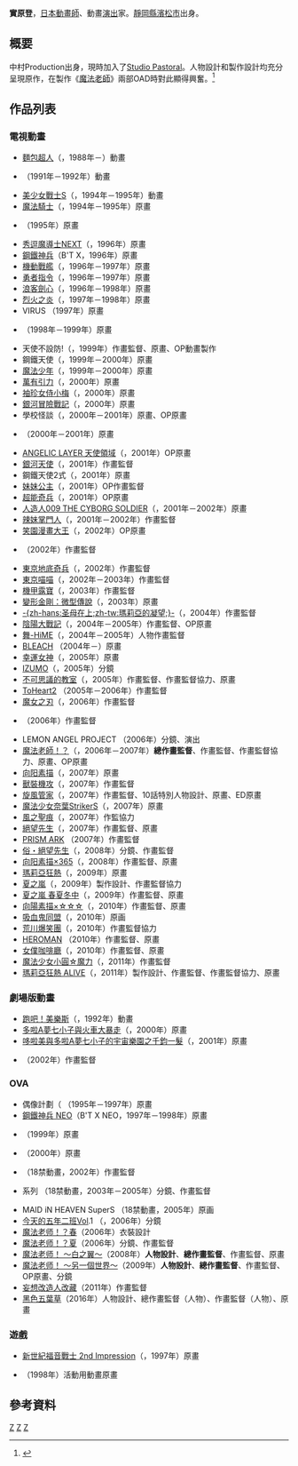 {{noteTA|G1=Anime}}
{{Japanese|japanese=実原 登|kana=じつはら のぼる|romaji=Zhitsuhara Noboru}}

'''實原登'''{{bd|||}}，[[日本|日本]][[動畫師|動畫師]]、動畫[[演出|演出]]家。[[靜岡縣|靜岡縣]][[濱松市|濱松市]]出身。

== 概要 ==
中村Production出身，現時加入了[[Studio_Pastoral|Studio Pastoral]]。人物設計和製作設計均充分呈現原作，在製作《[[魔法老師_(動畫)|魔法老師]]》兩部OAD時對此顯得興奮。<ref>{{Cite web |url=http://negima.kc.kodansha.co.jp/alaalba/message.html |title=魔法老師 白之翼 ALA ALBA STAFF訊息 |access-date=2011-07-06 |archive-date=2011-07-06 |archive-url=https://web.archive.org/web/20110706102031/http://negima.kc.kodansha.co.jp/alaalba/message.html |dead-url=yes }}</ref>

== 作品列表 ==
=== 電視動畫 ===
* [[麵包超人|麵包超人]]（{{lang|ja|それいけ!アンパンマン}}，1988年－）動畫 
* {{lang|ja|ゲンジ通信あげだま}} （1991年－1992年）動畫 
* [[美少女戰士S|美少女戰士S]]（{{lang|ja|美少女戦士セーラームーンS}}，1994年－1995年）動畫 
* [[魔法騎士|魔法騎士]]（{{lang|ja|魔法騎士レイアース}}，1994年－1995年）原畫 
* {{lang|ja|獣戦士ガルキーバ}} （1995年）原畫 
* [[秀逗魔導士_(動畫)|秀逗魔導士NEXT]]（{{lang|ja|スレイヤーズNEXT}}，1996年）原畫 
* [[鋼鐵神兵|鋼鐵神兵]]（B'T X，1996年）原畫 
* [[機動戰艦|機動戰艦]]（{{lang|ja|機動戦艦ナデシコ}}，1996年－1997年）原畫 
* [[勇者指令|勇者指令]]（{{lang|ja|勇者指令ダグオン}}，1996年－1997年）原畫 
* [[浪客劍心|浪客劍心]]（{{lang|ja|るろうに剣心 -明治剣客浪漫譚-}}，1996年－1998年）原畫 
* [[烈火之炎|烈火之炎]]（{{lang|ja|烈火の炎}}，1997年－1998年）原畫 
* VIRUS （1997年）原畫 
* {{lang|ja|どっきりドクター}} （1998年－1999年）原畫 
* 天使不設防!（{{lang|ja|天使になるもんっ!}}，1999年）作畫監督、原畫、OP動畫製作 
* 鋼鐵天使（{{lang|ja|鋼鉄天使くるみ}}，1999年－2000年）原畫 
* [[魔法少年|魔法少年]]（{{lang|ja|魔術士オーフェン Revenge}}，1999年－2000年）原畫 
* [[萬有引力_(漫畫)|萬有引力]]（{{lang|ja|グラビテーション}}，2000年）原畫 
* [[袖珍女侍小梅|袖珍女侍小梅]]（{{lang|ja|HAND MAID メイ}}，2000年）原畫 
* [[銀河冒險戰記|銀河冒險戰記]]（{{lang|ja|ヴァンドレッド}}，2000年）原畫 
* 學校怪談（{{lang|ja|学校の怪談}}，2000年－2001年）原畫、OP原畫 
* {{lang|ja|無敵王トライゼノン}}（2000年－2001年）原畫 
* [[ANGELIC_LAYER_天使領域|ANGELIC LAYER 天使領域]]（{{lang|ja|機動天使エンジェリックレイヤー}}，2001年）OP原畫 
* [[銀河天使|銀河天使]]（{{lang|ja|ギャラクシーエンジェル}}，2001年）作畫監督 
* 鋼鐵天使2式（{{lang|ja|鋼鉄天使くるみ2式}}，2001年）原畫 
* [[妹妹公主|妹妹公主]]（{{lang|ja|シスター・プリンセス}}，2001年）OP作畫監督 
* [[超能奇兵|超能奇兵]]（{{lang|ja|スクライド}}，2001年）OP原畫 
* [[人造人009|人造人009 THE CYBORG SOLDIER]]（{{lang|ja|サイボーグ009 THE CYBORG SOLDIER}}，2001年－2002年）原畫 
* [[辣妹掌門人|辣妹掌門人]]（{{lang|ja|超GALS!寿蘭}}，2001年－2002年）作畫監督 
* [[笑園漫畫大王|笑園漫畫大王]]（{{lang|ja|あずまんが大王 THE ANIMATION}}，2002年）OP原畫 
* {{lang|ja|ギャラクシーエンジェルZ}}（2002年）作畫監督 
* [[東京地底奇兵|東京地底奇兵]]（{{lang|ja|東京アンダーグラウンド}}，2002年）作畫監督 
* [[東京喵喵|東京喵喵]]（{{lang|ja|東京ミュウミュウ}}，2002年－2003年）作畫監督 
* [[機甲露寶|機甲露寶]]（{{lang|ja|出撃!マシンロボレスキュー}}，2003年）作畫監督 
* [[變形金剛：微型傳說|變形金剛：微型傳說]]（{{lang|ja|超ロボット生命体トランスフォーマー マイクロン伝説}}，2003年）原畫 
* [[瑪莉亞的凝望|-{zh-hans:圣母在上;zh-tw:瑪莉亞的凝望;}-]]（{{lang|ja|マリア様がみてる}}，2004年）作畫監督 
* [[陰陽大戰記|陰陽大戰記]]（{{lang|ja|陰陽大戦記}}，2004年－2005年）作畫監督、OP原畫 
* [[舞-HiME|舞-HiME]]（{{lang|ja|舞-HiME}}，2004年－2005年）人物作畫監督 
* [[BLEACH|BLEACH]] （2004年－）原畫 
* [[幸運女神|幸運女神]]（{{lang|ja|ああっ女神さまっ}}，2005年）原畫 
* [[IZUMO|IZUMO]]（{{lang|ja|IZUMO -猛き剣の閃記-}}，2005年）分鏡 
* [[不可思議的教室|不可思議的教室]]（{{lang|ja|ぱにぽにだっしゅ!}}，2005年）作畫監督、作畫監督協力、原畫 
* [[ToHeart2|ToHeart2]] （2005年－2006年）作畫監督 
* [[魔女之刃_(動畫)|魔女之刃]]（{{lang|ja|ウィッチブレイド}}，2006年）作畫監督 
* {{lang|ja|プレイボール2nd}} （2006年）作畫監督 
* LEMON ANGEL PROJECT （2006年）分鏡、演出 
* [[魔法老師_(動畫)|魔法老師！？]]（{{lang|ja|ネギま!?}}，2006年－2007年）'''總作畫監督'''、作畫監督、作畫監督協力、原畫、OP原畫 
* [[向阳素描|向阳素描]]（{{lang|ja|ひだまりスケッチ}}，2007年）原畫 
* [[獸裝機攻|獸裝機攻]]（{{lang|ja|獣装機攻ダンクーガノヴァ}}，2007年）作畫監督 
* [[旋風管家|旋風管家]]（{{lang|ja|ハヤテのごとく!}}，2007年）作畫監督、10話特別人物設計、原畫、ED原畫 
* [[魔法少女奈葉StrikerS|魔法少女奈葉StrikerS]]（{{lang|ja|魔法少女リリカルなのはStrikerS}}，2007年）原畫 
* [[風之聖痕|風之聖痕]]（{{lang|ja|風のスティグマ}}，2007年）作監協力 
* [[絕望先生|絕望先生]]（{{lang|ja|さよなら絶望先生}}，2007年）作畫監督、原畫 
* [[PRISM_ARK|PRISM ARK]] （2007年）作畫監督 
* [[絕望先生|俗・絕望先生]]（{{lang|ja|俗・さよなら絶望先生}}，2008年）分鏡、作畫監督 
* [[向阳素描|向阳素描×365]]（{{lang|ja|ひだまりスケッチ×365}}，2008年）作畫監督、原畫 
* [[瑪莉亞狂熱|瑪莉亞狂熱]]（{{lang|ja|まりあ†ほりっく}}，2009年）原畫 
* [[夏之嵐|夏之嵐]]（{{lang|ja|夏のあらし!}}，2009年）製作設計、作畫監督協力 
* [[夏之嵐|夏之嵐 春夏冬中]]（{{lang|ja|夏のあらし! 〜春夏冬中〜}}，2009年）作畫監督、原畫 
* [[向陽素描|向陽素描×☆☆☆]]（{{lang|ja|ひだまりスケッチ×☆☆☆}}，2010年）作畫監督、原畫 
* [[吸血鬼同盟|吸血鬼同盟]]（{{lang|ja|ダンス イン ザ ヴァンパイアバンド}}，2010年）原画 
* [[荒川爆笑團|荒川爆笑團]]（{{lang|ja|荒川アンダー ザ ブリッジ}}，2010年）作畫監督協力 
* [[HEROMAN|HEROMAN]] （2010年）作畫監督、原畫 
* [[女僕咖啡廳|女僕咖啡廳]]（{{lang|ja|それでも町は廻っている}}，2010年）作畫監督、原畫 
* [[魔法少女小圓☆魔力|魔法少女小圓☆魔力]]（{{lang|ja|魔法少女まどか☆マギカ}}，2011年）作畫監督 
* [[瑪莉亞狂熱|瑪莉亞狂熱 ALIVE]]（{{lang|ja|まりあ†ほりっく あらいぶ}}，2011年）製作設計、作畫監督、作畫監督協力、原畫

=== 劇場版動畫 ===
* [[跑吧！美樂斯|跑吧！美樂斯]]（{{lang|ja|走れメロス}}，1992年）動畫 
* [[多啦A夢七小子與火車大暴走|多啦A夢七小子與火車大暴走]]（{{lang|ja|ザ☆ドラえもんズ ドキドキ機関車大爆走!}}，2000年）原畫 
* [[哆啦美與多啦A夢七小子的宇宙樂園之千鈞一髮|哆啦美與多啦A夢七小子的宇宙樂園之千鈞一髮]]（{{lang|ja|ドラミ&ドラえもんズ 宇宙ランド危機イッパツ! }}，2001年）原畫 
* {{lang|ja|シックス・エンジェルズ}} （2002年）作畫監督
 
=== OVA ===
* 偶像計劃（{{lang|ja|アイドルプロジェクト}} （1995年－1997年）原畫 
* [[鋼鐵神兵|鋼鐵神兵 NEO]]（B'T X NEO，1997年－1998年）原畫 
* {{lang|ja|フォトン}} （1999年）原畫 
* {{lang|ja|リフレインブルー}} （2000年）原畫 
* {{lang|ja|椿色のプリジオーネ}} （18禁動畫，2002年）作畫監督 
* {{lang|ja|大悪司}}系列 （18禁動畫，2003年－2005年）分鏡、作畫監督 
* MAID iN HEAVEN SuperS （18禁動畫，2005年）原画 
* [[今天的五年二班|今天的五年二班]]Vol.1 （{{lang|ja|今日の5の2 Vol.1}}，2006年）分鏡 
* [[魔法老師_(動畫)|魔法老师！？春]]（2006年）衣裝設計 
* [[魔法老師_(動畫)|魔法老师！？夏]]（2006年）分鏡、作畫監督 
* [[魔法老師_(動畫)|魔法老师！ ～白之翼～]]（2008年）'''人物設計'''、'''總作畫監督'''、作畫監督、原畫 
* [[魔法老師_(動畫)|魔法老师！ ～另一個世界～]]（2009年）'''人物設計'''、'''總作畫監督'''、作畫監督、OP原畫、分鏡 
* [[妄想改造人改藏|妄想改造人改藏]]（2011年）作畫監督
* [[黑色五葉草|黑色五葉草]]（2016年）人物設計、總作畫監督（人物）、作畫監督（人物）、原畫

=== 遊戲 === 
* [[新世紀福音戰士|新世紀福音戰士 2nd Impression]]（{{lang|ja|新世紀エヴァンゲリオン 2nd Impression}}，1997年）原畫 
* {{lang|ja|バックガイナー}} （1998年）活動用動畫原畫

== 參考資料 ==
<references/>

[[Category:日本動畫師|Z]]
[[Category:動畫人物設計師|Z]]
[[Category:濱松市出身人物|Z]]
